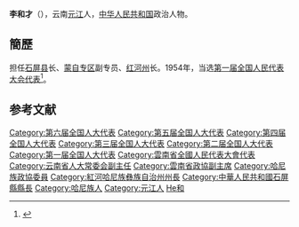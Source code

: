 '''李和才'''（{{bd|1893年||1985年}}），云南[[元江|元江]]人，[[中华人民共和国|中华人民共和国]]政治人物。

==簡歷==
担任[[石屏县|石屏县]]长、[[蒙自专区|蒙自专区]]副专员、[[红河州|红河州]]长。1954年，当选[[第一届全国人民代表大会代表名单|第一届全国人民代表大会代表]]<ref>{{cite book|author=全国人民代表大会常务委员会办公厅|title=中华人民共和国第一届全国人民代表大会代表名单|year=1955年|publisher=全国人民代表大会常务委员会办公厅|url=http://book.ucdrs.superlib.net/views/specific/2929/bookDetail.jsp?dxNumber=000005772167&d=546843D0AE2464CD1C95896344A85614&fenlei=04070402|access-date=2015-01-28|archive-date=2019-01-24|archive-url=https://web.archive.org/web/20190124105450/http://book.ucdrs.superlib.net/views/specific/2929/bookDetail.jsp?dxNumber=000005772167&d=546843D0AE2464CD1C95896344A85614&fenlei=04070402|dead-url=no}}</ref>。

==参考文献==
{{reflist}}
{{中国政治人物小作品}}
{{DEFAULTSORT:Li李}}
[[Category:第六届全国人大代表|Category:第六届全国人大代表]]
[[Category:第五届全国人大代表|Category:第五届全国人大代表]]
[[Category:第四届全国人大代表|Category:第四届全国人大代表]]
[[Category:第三届全国人大代表|Category:第三届全国人大代表]]
[[Category:第二届全国人大代表|Category:第二届全国人大代表]]
[[Category:第一届全国人大代表|Category:第一届全国人大代表]]
[[Category:雲南省全國人民代表大會代表|Category:雲南省全國人民代表大會代表]]
[[Category:云南省人大常委会副主任|Category:云南省人大常委会副主任]]
[[Category:雲南省政協副主席|Category:雲南省政協副主席]]
[[Category:哈尼族政協委員|Category:哈尼族政協委員]]
[[Category:紅河哈尼族彝族自治州州長|Category:紅河哈尼族彝族自治州州長]]
[[Category:中華人民共和國石屏縣縣長|Category:中華人民共和國石屏縣縣長]]
[[Category:哈尼族人|Category:哈尼族人]]
[[Category:元江人|Category:元江人]]
[[Category:李姓|He和]]
